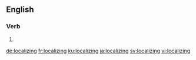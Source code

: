 ==English==

===Verb===
{{head|en|present participle}}

# {{present participle of|localize|lang=en}}

[[de:localizing]]
[[fr:localizing]]
[[ku:localizing]]
[[ja:localizing]]
[[sv:localizing]]
[[vi:localizing]]
